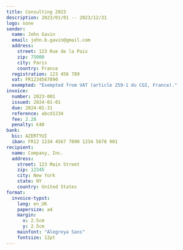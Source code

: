 ```yaml
---
title: Consulting 2023 
description: 2023/01/01 -- 2023/12/31
logo: none
sender:
  name: John Gavin
  email: john.b.gavin@gmail.com
  address:
    street: 123 Rue de la Paix
    zip: 75000
    city: Paris
    country: France
  registration: 123 456 789
  vat: FR1234567890
  exempted: "Exempted from VAT (article 259-1 du CGI, France)."
invoice:
  number: 2023-001
  issued: 2024-01-01
  due: 2024-01-31
  reference: abcd1234
  fee: 2.28
  penalty: €40
bank:
  bic: AZERTYUI
  iban: FR12 1234 4567 7890 1234 5678 901
recipient:
  name: Company, Inc.
  address:
    street: 123 Main Street
    zip: 12345
    city: New York
    state: NY
    country: United States
format:
  invoice-typst:
    lang: en_UK
    papersize: a4
    margin:
      x: 2.5cm
      y: 2.5cm
    mainfont: "Alegreya Sans"
    fontsize: 12pt 
---
```


<!--
Currently hard to get the right style for the table in markdown.
+-----------------------------------+-----+------------+-------+-----------------+
| Details                           | Qty | Unit price | VAT % | Total excl. VAT | 
+===================================+=====+============+=======+=================+
| **A very important deliverable**  | 1   | €12,345.67 | 0%    | €12,345.67      |
| *A description of the tasks*      |     |            |       |                 |
+-----------------------------------+-----+------------+-------+-----------------+
|                                                                                |
+-----------------------------------+------------------+-------------------------+
|                                   | Total excl. VAT  | €12,345.67              |
+-----------------------------------+------------------+-------------------------+
|                                   | VAT              | €0.00                   |
+-----------------------------------+------------------+-------------------------+
|                                   | Total            | €12,345.67              |
+-----------------------------------+------------------+-------------------------+
-->

```{=typst}
#table(
  columns: (1fr, auto, auto, auto, auto),
  rows: 36pt,
  fill: (col, row) => 
    if (row == 0 and col in (0, 1, 2, 3, 4, 5)) or (row == 5 and col in (2, 3, 4, 5)) {
      luma(240)
    } else {
      white
    },
  inset: 5pt,
  align: horizon,
  stroke: none,
  [*Details*], [*Qty*], [*Unit price*], [*VAT %*], [*Total excl. VAT*],
  [*A very important deliverable* \ _A description of the tasks_], [1], [€12,345.67], [0 %], [€12,345.67],
  [], [], [], [], [],
  [], [], [*Total excl. VAT*], [], [€12,345.67],
  [], [], [*VAT*], [], [€0.00],
  [], [], [*Total*], [], [€12,345.67]
)
```
